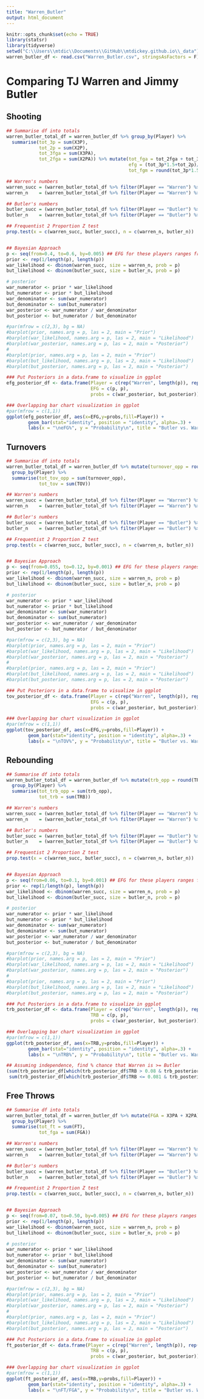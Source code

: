 ```yaml
---
title: "Warren_Butler"
output: html_document
---
```


```r
knitr::opts_chunk$set(echo = TRUE)
library(statsr)
library(tidyverse)
setwd("C:\\Users\\mtdic\\Documents\\GitHub\\mtdickey.github.io\\_data")
warren_butler_df <- read.csv("Warren_Butler.csv", stringsAsFactors = F)

```

# Comparing TJ Warren and Jimmy Butler

## Shooting


```r

## Summarise df into totals
warren_butler_total_df = warren_butler_df %>% group_by(Player) %>%
  summarise(tot_3p = sum(X3P),
            tot_2p = sum(X2P),
            tot_3fga = sum(X3PA),
            tot_2fga = sum(X2PA)) %>% mutate(tot_fga = tot_2fga + tot_3fga,
                                             efg = (tot_3p*1.5+tot_2p)/tot_fga,
                                             tot_fgm = round(tot_3p*1.5+tot_2p))

## Warren's numbers
warren_succ = (warren_butler_total_df %>% filter(Player == "Warren") %>% select(tot_fgm))$tot_fgm
warren_n    = (warren_butler_total_df %>% filter(Player == "Warren") %>% select(tot_fga))$tot_fga

## Butler's numbers
butler_succ = (warren_butler_total_df %>% filter(Player == "Butler") %>% select(tot_fgm))$tot_fgm
butler_n    = (warren_butler_total_df %>% filter(Player == "Butler") %>% select(tot_fga))$tot_fga

## Frequentist 2 Proportion Z test
prop.test(x = c(warren_succ, butler_succ), n = c(warren_n, butler_n))


## Bayesian Approach
p <- seq(from=0.4, to=0.6, by=0.005) ## EFG for these players ranges from 0.4 to 0.6.  Assume uniform prior.
prior <- rep(1/length(p), length(p))
war_likelihood <- dbinom(warren_succ, size = warren_n, prob = p)
but_likelihood <- dbinom(butler_succ, size = butler_n, prob = p)

# posterior
war_numerator <- prior * war_likelihood
but_numerator <- prior * but_likelihood
war_denominator <- sum(war_numerator)
but_denominator <- sum(but_numerator)
war_posterior <- war_numerator / war_denominator
but_posterior <- but_numerator / but_denominator

#par(mfrow = c(2,3), bg = NA)
#barplot(prior, names.arg = p, las = 2, main = "Prior")
#barplot(war_likelihood, names.arg = p, las = 2, main = "Likelihood")
#barplot(war_posterior, names.arg = p, las = 2, main = "Posterior")
#
#barplot(prior, names.arg = p, las = 2, main = "Prior")
#barplot(but_likelihood, names.arg = p, las = 2, main = "Likelihood")
#barplot(but_posterior, names.arg = p, las = 2, main = "Posterior")

### Put Posteriors in a data.frame to visualize in ggplot
efg_posterior_df <- data.frame(Player = c(rep("Warren", length(p)), rep("Butler", length(p))),
                               EFG = c(p, p),
                               probs = c(war_posterior, but_posterior))

### Overlapping bar chart visualization in ggplot
#par(mfrow = c(1,1))
ggplot(efg_posterior_df, aes(x=EFG,y=probs,fill=Player)) + 
        geom_bar(stat="identity", position = "identity", alpha=.3) +
        labs(x = "\neFG%", y = "Probability\n", title = "Butler vs. Warren: Posterior eFG% Distributions")

```

## Turnovers

```r
## Summarise df into totals
warren_butler_total_df = warren_butler_df %>% mutate(turnover_opp = round(TOV/(TOV_pct/100))) %>% 
  group_by(Player) %>%
  summarise(tot_tov_opp = sum(turnover_opp),
            tot_tov = sum(TOV))

## Warren's numbers
warren_succ = (warren_butler_total_df %>% filter(Player == "Warren") %>% select(tot_tov))$tot_tov
warren_n    = (warren_butler_total_df %>% filter(Player == "Warren") %>% select(tot_tov_opp))$tot_tov_opp

## Butler's numbers
butler_succ = (warren_butler_total_df %>% filter(Player == "Butler") %>% select(tot_tov))$tot_tov
butler_n    = (warren_butler_total_df %>% filter(Player == "Butler") %>% select(tot_tov_opp))$tot_tov_opp

## Frequentist 2 Proportion Z test
prop.test(x = c(warren_succ, butler_succ), n = c(warren_n, butler_n))


## Bayesian Approach
p <- seq(from=0.055, to=0.12, by=0.001) ## EFG for these players ranges from 0.06 to 0.12.  Assume uniform prior.
prior <- rep(1/length(p), length(p))
war_likelihood <- dbinom(warren_succ, size = warren_n, prob = p)
but_likelihood <- dbinom(butler_succ, size = butler_n, prob = p)

# posterior
war_numerator <- prior * war_likelihood
but_numerator <- prior * but_likelihood
war_denominator <- sum(war_numerator)
but_denominator <- sum(but_numerator)
war_posterior <- war_numerator / war_denominator
but_posterior <- but_numerator / but_denominator

#par(mfrow = c(2,3), bg = NA)
#barplot(prior, names.arg = p, las = 2, main = "Prior")
#barplot(war_likelihood, names.arg = p, las = 2, main = "Likelihood")
#barplot(war_posterior, names.arg = p, las = 2, main = "Posterior")
#
#barplot(prior, names.arg = p, las = 2, main = "Prior")
#barplot(but_likelihood, names.arg = p, las = 2, main = "Likelihood")
#barplot(but_posterior, names.arg = p, las = 2, main = "Posterior")

### Put Posteriors in a data.frame to visualize in ggplot
tov_posterior_df <- data.frame(Player = c(rep("Warren", length(p)), rep("Butler", length(p))),
                               EFG = c(p, p),
                               probs = c(war_posterior, but_posterior))

### Overlapping bar chart visualization in ggplot
#par(mfrow = c(1,1))
ggplot(tov_posterior_df, aes(x=EFG,y=probs,fill=Player)) + 
        geom_bar(stat="identity", position = "identity", alpha=.3) +
        labs(x = "\nTOV%", y = "Probability\n", title = "Butler vs. Warren: Posterior TOV% Distributions")
```

## Rebounding

```r
## Summarise df into totals
warren_butler_total_df = warren_butler_df %>% mutate(trb_opp = round(TRB/(TRB_pct/100))) %>% 
  group_by(Player) %>%
  summarise(tot_trb_opp = sum(trb_opp),
            tot_trb = sum(TRB))

## Warren's numbers
warren_succ = (warren_butler_total_df %>% filter(Player == "Warren") %>% select(tot_trb))$tot_trb
warren_n    = (warren_butler_total_df %>% filter(Player == "Warren") %>% select(tot_trb_opp))$tot_trb_opp

## Butler's numbers
butler_succ = (warren_butler_total_df %>% filter(Player == "Butler") %>% select(tot_trb))$tot_trb
butler_n    = (warren_butler_total_df %>% filter(Player == "Butler") %>% select(tot_trb_opp))$tot_trb_opp

## Frequentist 2 Proportion Z test
prop.test(x = c(warren_succ, butler_succ), n = c(warren_n, butler_n))


## Bayesian Approach
p <- seq(from=0.06, to=0.1, by=0.001) ## EFG for these players ranges from 0.06 to 0.12.  Assume uniform prior.
prior <- rep(1/length(p), length(p))
war_likelihood <- dbinom(warren_succ, size = warren_n, prob = p)
but_likelihood <- dbinom(butler_succ, size = butler_n, prob = p)

# posterior
war_numerator <- prior * war_likelihood
but_numerator <- prior * but_likelihood
war_denominator <- sum(war_numerator)
but_denominator <- sum(but_numerator)
war_posterior <- war_numerator / war_denominator
but_posterior <- but_numerator / but_denominator

#par(mfrow = c(2,3), bg = NA)
#barplot(prior, names.arg = p, las = 2, main = "Prior")
#barplot(war_likelihood, names.arg = p, las = 2, main = "Likelihood")
#barplot(war_posterior, names.arg = p, las = 2, main = "Posterior")
#
#barplot(prior, names.arg = p, las = 2, main = "Prior")
#barplot(but_likelihood, names.arg = p, las = 2, main = "Likelihood")
#barplot(but_posterior, names.arg = p, las = 2, main = "Posterior")

### Put Posteriors in a data.frame to visualize in ggplot
trb_posterior_df <- data.frame(Player = c(rep("Warren", length(p)), rep("Butler", length(p))),
                               TRB = c(p, p),
                               probs = c(war_posterior, but_posterior))

### Overlapping bar chart visualization in ggplot
#par(mfrow = c(1,1))
ggplot(trb_posterior_df, aes(x=TRB,y=probs,fill=Player)) + 
        geom_bar(stat="identity", position = "identity", alpha=.3) +
        labs(x = "\nTRB%", y = "Probability\n", title = "Butler vs. Warren: Posterior TRB% Distributions")

## Assuming independence, find % chance that Warren is >= Butler
(sum(trb_posterior_df[which(trb_posterior_df$TRB > 0.08 & trb_posterior_df$Player  == "Warren"),]$probs) * 
 sum(trb_posterior_df[which(trb_posterior_df$TRB <= 0.081 & trb_posterior_df$Player  == "Butler"),]$probs) )

```

## Free Throws

```r
## Summarise df into totals
warren_butler_total_df = warren_butler_df %>% mutate(FGA = X3PA + X2PA) %>%
  group_by(Player) %>%
  summarise(tot_ft = sum(FT),
            tot_fga = sum(FGA))

## Warren's numbers
warren_succ = (warren_butler_total_df %>% filter(Player == "Warren") %>% select(tot_ft))$tot_ft
warren_n    = (warren_butler_total_df %>% filter(Player == "Warren") %>% select(tot_fga))$tot_fga

## Butler's numbers
butler_succ = (warren_butler_total_df %>% filter(Player == "Butler") %>% select(tot_ft))$tot_ft
butler_n    = (warren_butler_total_df %>% filter(Player == "Butler") %>% select(tot_fga))$tot_fga

## Frequentist 2 Proportion Z test
prop.test(x = c(warren_succ, butler_succ), n = c(warren_n, butler_n))


## Bayesian Approach
p <- seq(from=0.07, to=0.50, by=0.005) ## EFG for these players ranges from 0.06 to 0.12.  Assume uniform prior.
prior <- rep(1/length(p), length(p))
war_likelihood <- dbinom(warren_succ, size = warren_n, prob = p)
but_likelihood <- dbinom(butler_succ, size = butler_n, prob = p)

# posterior
war_numerator <- prior * war_likelihood
but_numerator <- prior * but_likelihood
war_denominator <- sum(war_numerator)
but_denominator <- sum(but_numerator)
war_posterior <- war_numerator / war_denominator
but_posterior <- but_numerator / but_denominator

#par(mfrow = c(2,3), bg = NA)
#barplot(prior, names.arg = p, las = 2, main = "Prior")
#barplot(war_likelihood, names.arg = p, las = 2, main = "Likelihood")
#barplot(war_posterior, names.arg = p, las = 2, main = "Posterior")
#
#barplot(prior, names.arg = p, las = 2, main = "Prior")
#barplot(but_likelihood, names.arg = p, las = 2, main = "Likelihood")
#barplot(but_posterior, names.arg = p, las = 2, main = "Posterior")

### Put Posteriors in a data.frame to visualize in ggplot
ft_posterior_df <- data.frame(Player = c(rep("Warren", length(p)), rep("Butler", length(p))),
                               TRB = c(p, p),
                               probs = c(war_posterior, but_posterior))

### Overlapping bar chart visualization in ggplot
#par(mfrow = c(1,1))
ggplot(ft_posterior_df, aes(x=TRB,y=probs,fill=Player)) + 
        geom_bar(stat="identity", position = "identity", alpha=.3) +
        labs(x = "\nFT/FGA", y = "Probability\n", title = "Butler vs. Warren: Posterior FT/FGA Distributions")

```
